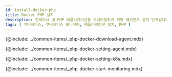 ```yaml
---
id: install-docker-php
title: Docker PHP 설치
description: 컨테이너 내 PHP 애플리케이션을 모니터링하기 위한 에이전트 설치 단계입니다.
tags: [ 쿠버네티스, 쿠버네티스 모니터링, 애플리케이션 설치, PHP ]
---
```


<!--에이전트 다운로드-->
{@include: ../common-items/_php-docker-download-agent.mdx} 

<!--에이전트 설정-->
{@include: ../common-items/_php-docker-setting-agent.mdx}

<!--K8s 환경변수 및 볼률 설정-->
{@include: ../common-items/_php-docker-setting-k8s.mdx} 

<!--모니터링 시작하기-->
{@include: ../common-items/_php-docker-start-monitoring.mdx}